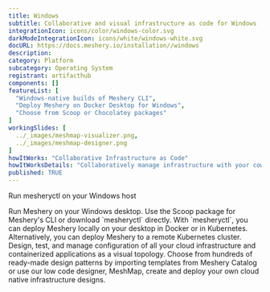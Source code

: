 ```yaml
---
title: Windows
subtitle: Collaborative and visual infrastructure as code for Windows
integrationIcon: icons/color/windows-color.svg
darkModeIntegrationIcon: icons/white/windows-white.svg
docURL: https://docs.meshery.io/installation//windows
description: 
category: Platform
subcategory: Operating System
registrant: artifacthub
components: []
featureList: [
  "Windows-native builds of Meshery CLI",
  "Deploy Meshery on Docker Desktop for Windows",
  "Choose from Scoop or Chocolatey packages"
]
workingSlides: [
  ../_images/meshmap-visualizer.png,
  ../_images/meshmap-designer.png
]
howItWorks: "Collaborative Infrastructure as Code"
howItWorksDetails: "Collaboratively manage infrastructure with your coworkers synchronously sharing the same designs."
published: TRUE
---
```

<p>
Run mesheryctl on your Windows host
</p>
<p>
    Run Meshery on your Windows desktop. Use the Scoop package for Meshery's CLI or download `mesheryctl` directly. With `mesheryctl`, you can deploy Meshery locally on your desktop in Docker or in Kubernetes. Alternatively, you can deploy Meshery to a remote Kubernetes cluster. Design, test, and manage configuration of all your cloud infrastructure and containerized applications as a visual topology. Choose from hundreds of ready-made design patterns by importing templates from Meshery Catalog or use our low code designer, MeshMap, create and deploy your own cloud native infrastructure designs.
</p>
